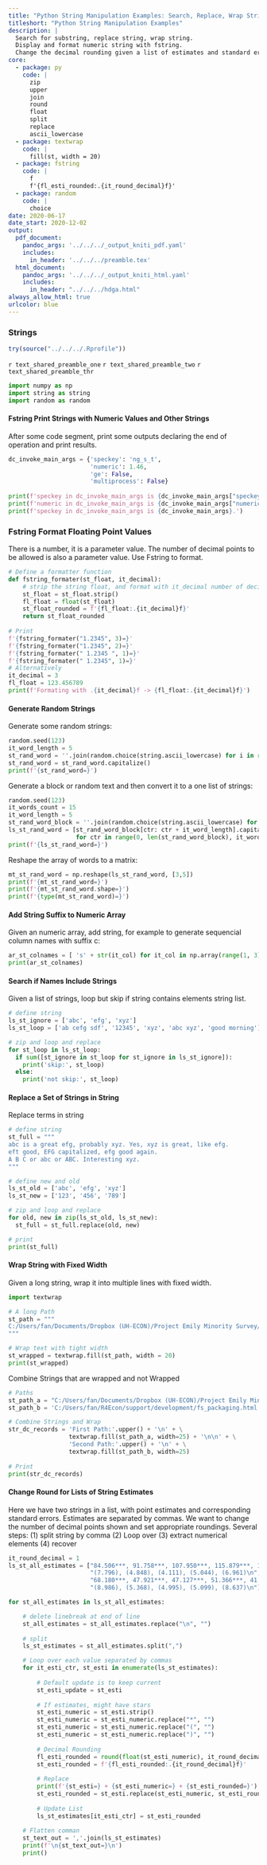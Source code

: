 ```yaml
---
title: "Python String Manipulation Examples: Search, Replace, Wrap Strings"
titleshort: "Python String Manipulation Examples"
description: |
  Search for substring, replace string, wrap string.
  Display and format numeric string with fstring. 
  Change the decimal rounding given a list of estimates and standard error string arrays.
core:
  - package: py
    code: |
      zip
      upper
      join
      round
      float
      split
      replace
      ascii_lowercase
  - package: textwrap
    code: |
      fill(st, width = 20)
  - package: fstring
    code: |
      f
      f'{fl_esti_rounded:.{it_round_decimal}f}'
  - package: random
    code: |
      choice
date: 2020-06-17
date_start: 2020-12-02
output:
  pdf_document:
    pandoc_args: '../../../_output_kniti_pdf.yaml'
    includes:
      in_header: '../../../preamble.tex'
  html_document:
    pandoc_args: '../../../_output_kniti_html.yaml'
    includes:
      in_header: "../../../hdga.html"
always_allow_html: true
urlcolor: blue
---
```


### Strings

```r
try(source("../../../.Rprofile"))
```

`r text_shared_preamble_one`
`r text_shared_preamble_two`
`r text_shared_preamble_thr`

```python
import numpy as np
import string as string
import random as random
```

#### Fstring Print Strings with Numeric Values and Other Strings

After some code segment, print some outputs declaring the end of operation and print results.

```python
dc_invoke_main_args = {'speckey': 'ng_s_t',
                       'numeric': 1.46,
                       'ge': False,
                       'multiprocess': False}
                       
print(f'speckey in dc_invoke_main_args is {dc_invoke_main_args["speckey"]}.')
print(f'numeric in dc_invoke_main_args is {dc_invoke_main_args["numeric"]}.')
print(f'speckey in dc_invoke_main_args is {dc_invoke_main_args}.')
```

### Fstring Format Floating Point Values 

There is a number, it is a parameter value. The number of decimal points to be allowed is also a parameter value. Use Fstring to format.

```python
# Define a formatter function
def fstring_formater(st_float, it_decimal):
    # strip the string float, and format with it_decimal number of decimals
    st_float = st_float.strip()
    fl_float = float(st_float)
    st_float_rounded = f'{fl_float:.{it_decimal}f}'
    return st_float_rounded
    
# Print 
f'{fstring_formater("1.2345", 3)=}'
f'{fstring_formater("1.2345", 2)=}'
f'{fstring_formater(" 1.2345 ", 1)=}'
f'{fstring_formater(" 1.2345", 1)=}'
# Alternatively
it_decimal = 3
fl_float = 123.456789
print(f'Formating with .{it_decimal}f -> {fl_float:.{it_decimal}f}')
```

#### Generate Random Strings

Generate some random strings:

```python
random.seed(123)
it_word_length = 5
st_rand_word = ''.join(random.choice(string.ascii_lowercase) for i in range(it_word_length))
st_rand_word = st_rand_word.capitalize()
print(f'{st_rand_word=}')
```

Generate a block or random text and then convert it to a one list of strings:

```python
random.seed(123)
it_words_count = 15
it_word_length = 5
st_rand_word_block = ''.join(random.choice(string.ascii_lowercase) for ctr in range(it_word_length*it_words_count))
ls_st_rand_word = [st_rand_word_block[ctr: ctr + it_word_length].capitalize() 
                   for ctr in range(0, len(st_rand_word_block), it_word_length)]
print(f'{ls_st_rand_word=}')
```

Reshape the array of words to a matrix:

```python
mt_st_rand_word = np.reshape(ls_st_rand_word, [3,5])
print(f'{mt_st_rand_word=}')
print(f'{mt_st_rand_word.shape=}')
print(f'{type(mt_st_rand_word)=}')
```

#### Add String Suffix to Numeric Array 

Given an numeric array, add string, for example to generate sequencial column names with suffix c:

```python
ar_st_colnames = [ 's' + str(it_col) for it_col in np.array(range(1, 3))]
print(ar_st_colnames)
```

#### Search if Names Include Strings

Given a list of strings, loop but skip if string contains elements string list. 

```python
# define string
ls_st_ignore = ['abc', 'efg', 'xyz']
ls_st_loop = ['ab cefg sdf', '12345', 'xyz', 'abc xyz', 'good morning']

# zip and loop and replace
for st_loop in ls_st_loop:
  if sum([st_ignore in st_loop for st_ignore in ls_st_ignore]):
    print('skip:', st_loop)
  else:
    print('not skip:', st_loop)

```


#### Replace a Set of Strings in String

Replace terms in string

```python
# define string
st_full = """
abc is a great efg, probably xyz. Yes, xyz is great, like efg. 
eft good, EFG capitalized, efg good again. 
A B C or abc or ABC. Interesting xyz. 
"""

# define new and old
ls_st_old = ['abc', 'efg', 'xyz']
ls_st_new = ['123', '456', '789']

# zip and loop and replace
for old, new in zip(ls_st_old, ls_st_new):
  st_full = st_full.replace(old, new)

# print
print(st_full)
```


#### Wrap String with Fixed Width

Given a long string, wrap it into multiple lines with fixed width. 

```python
import textwrap

# A long Path
st_path = """
C:/Users/fan/Documents/Dropbox (UH-ECON)/Project Emily Minority Survey/EthLang/reg_lang_abi_cls_mino/tab3_fm/attain_m_vs_f/tab3_mand_talk_m2c_hfracle02.tex
"""

# Wrap text with tight width
st_wrapped = textwrap.fill(st_path, width = 20)
print(st_wrapped)
```

Combine Strings that are wrapped and not Wrapped


```python

# Paths
st_path_a = "C:/Users/fan/Documents/Dropbox (UH-ECON)/Project Emily Minority Survey/EthLang/reg_lang_abi_cls_mino/tab3_fm/attain_m_vs_f/tab3_mand_talk_m2c_hfracle02.tex"
st_path_b = 'C:/Users/fan/R4Econ/support/development/fs_packaging.html'

# Combine Strings and Wrap
str_dc_records = 'First Path:'.upper() + '\n' + \
                 textwrap.fill(st_path_a, width=25) + '\n\n' + \
                 'Second Path:'.upper() + '\n' + \
                 textwrap.fill(st_path_b, width=25)
              
# Print
print(str_dc_records)                 
```


#### Change Round for Lists of String Estimates

Here we have two strings in a list, with point estimates and corresponding standard errors. Estimates are separated by commas. We want to change the number of decimal points shown and set appropriate roundings. Several steps: (1) split string by comma (2) Loop over (3) extract numerical elements (4) recover

```python
it_round_decimal = 1
ls_st_all_estimates = ["84.506***, 91.758***, 107.950***, 115.879***, 133.560***\n",
                       "(7.796), (4.848), (4.111), (5.044), (6.961)\n",
                       "68.180***, 47.921***, 47.127***, 51.366***, 41.764***\n",
                       "(8.986), (5.368), (4.995), (5.099), (8.637)\n"]

for st_all_estimates in ls_st_all_estimates:

    # delete linebreak at end of line 
    st_all_estimates = st_all_estimates.replace("\n", "")
    
    # split
    ls_st_estimates = st_all_estimates.split(",")

    # Loop over each value separated by commas
    for it_esti_ctr, st_esti in enumerate(ls_st_estimates):
    
        # Default update is to keep current
        st_esti_update = st_esti
    
        # If estimates, might have stars
        st_esti_numeric = st_esti.strip()
        st_esti_numeric = st_esti_numeric.replace("*", "")
        st_esti_numeric = st_esti_numeric.replace("(", "")
        st_esti_numeric = st_esti_numeric.replace(")", "")
    
        # Decimal Rounding
        fl_esti_rounded = round(float(st_esti_numeric), it_round_decimal)
        st_esti_rounded = f'{fl_esti_rounded:.{it_round_decimal}f}'
        
        # Replace
        print(f'{st_esti=} + {st_esti_numeric=} + {st_esti_rounded=}')
        st_esti_rounded = st_esti.replace(st_esti_numeric, st_esti_rounded)
        
        # Update List
        ls_st_estimates[it_esti_ctr] = st_esti_rounded
    
    # Flatten comman
    st_text_out = ','.join(ls_st_estimates)
    print(f'\n{st_text_out=}\n')
    print()
```